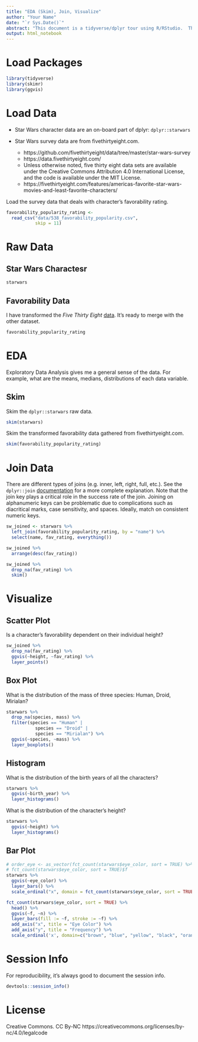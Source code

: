 ```yaml
---
title: "EDA (Skim), Join, Visualize"
author: "Your Name"
date: "`r Sys.Date()`"
abstract: "This document is a tidyverse/dplyr tour using R/RStudio.  The instructor will demonstrate how to undertake an initial investigation into two datasets.  More information can be found at this repo: https://github.com/data-and-visualization/intro2r-2018-datafest. Our Intro to R workshop can be found at https://rfun.library.duke.edu/intro2r/.  This document is covered by the CC BY-NC license:  https://creativecommons.org/licenses/by-nc/4.0/legalcode.\n"
output: html_notebook
---
```


# Load Packages

```r
library(tidyverse)
library(skimr)
library(ggvis)
```

# Load Data

- Star Wars character data are an on-board part of dplyr:  `dplyr::starwars`

- Star Wars survey data are from fivethirtyeight.com.  

    - https://github.com/fivethirtyeight/data/tree/master/star-wars-survey
    - https://data.fivethirtyeight.com/
    - Unless otherwise noted, five thirty eight data sets are available under the Creative Commons Attribution 4.0 International License, and the code is available under the MIT License.
    - https://fivethirtyeight.com/features/americas-favorite-star-wars-movies-and-least-favorite-characters/

Load the survey data that deals with character's favorability rating.  

```r
favorability_popularity_rating <- 
  read_csv("data/538_favorability_popularity.csv",
           skip = 11)
```


# Raw Data

## Star Wars Charactesr

```r
starwars
```

## Favorability Data

I have transformed the *Five Thirty Eight* [data](https://github.com/fivethirtyeight/data/tree/master/star-wars-survey).  It's ready to merge with the other dataset.

```r
favorability_popularity_rating
```


#  EDA

Exploratory Data Analysis gives me a general sense of the data.  For example, what are the means, medians, distributions of each data variable.

## Skim

Skim the `dplyr::starwars` raw data.

```r
skim(starwars)
```


Skim the transformed favorability data gathered from fivethirtyeight.com.

```r
skim(favorability_popularity_rating)
```

# Join Data

There are different types of joins (e.g. inner, left, right, full, etc.).  See the `dplyr::join` [documentation](http://dplyr.tidyverse.org/reference/join.html) for a more complete explanation. Note that the join key plays a critical role in the success rate of the join.  Joining on alphanumeric keys can be problematic due to complications such as diacritical marks, case sensitivity, and spaces. Ideally, match on consistent numeric keys.


```r
sw_joined <- starwars %>% 
  left_join(favorability_popularity_rating, by = "name") %>% 
  select(name, fav_rating, everything()) 

sw_joined %>% 
  arrange(desc(fav_rating))
```

```r
sw_joined %>% 
  drop_na(fav_rating) %>% 
  skim()
```



# Visualize

## Scatter Plot

Is a character's favorability dependent on their individual height?

```r
sw_joined %>% 
  drop_na(fav_rating) %>% 
  ggvis(~height, ~fav_rating) %>% 
  layer_points()
```


## Box Plot

What is the distribution of the mass of three species:  Human, Droid, Mirialan?

```r
starwars %>% 
  drop_na(species, mass) %>% 
  filter(species == "Human" |
           species == "Droid" |
           species == "Mirialan") %>% 
  ggvis(~species, ~mass) %>% 
  layer_boxplots()
```

## Histogram

What is the distribution of the birth years of all the characters?

```r
starwars %>% 
  ggvis(~birth_year) %>% 
  layer_histograms()
```

What is the distribution of the character's height?

```r
starwars %>% 
  ggvis(~height) %>% 
  layer_histograms()
```

## Bar Plot

```r
# order_eye <- as_vector(fct_count(starwars$eye_color, sort = TRUE) %>% select(f))
# fct_count(starwars$eye_color, sort = TRUE)$f
starwars %>%   
  ggvis(~eye_color) %>% 
  layer_bars() %>% 
  scale_ordinal("x", domain = fct_count(starwars$eye_color, sort = TRUE)$f)
```

```r
fct_count(starwars$eye_color, sort = TRUE) %>% 
  head() %>% 
  ggvis(~f, ~n) %>% 
  layer_bars(fill := ~f, stroke := ~f) %>% 
  add_axis("x", title = "Eye Color") %>% 
  add_axis("y", title = "Frequency") %>% 
  scale_ordinal('x', domain=c("brown", "blue", "yellow", "black", "orange", "red")) 
```

# Session Info

For reproducibility, it's always good to document the session info.

```r
devtools::session_info()
```

# License

Creative Commons.  CC By-NC  https://creativecommons.org/licenses/by-nc/4.0/legalcode
